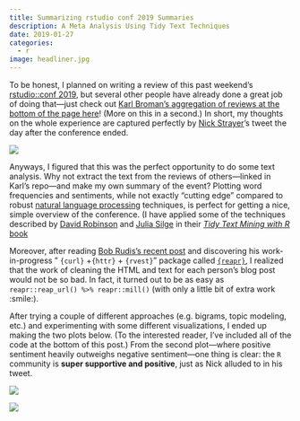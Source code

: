 ```yaml
---
title: Summarizing rstudio conf 2019 Summaries
description: A Meta Analysis Using Tidy Text Techniques
date: 2019-01-27
categories:
  - r
image: headliner.jpg
---
```


To be honest, I planned on writing a review of this past weekend's [rstudio::conf 2019](https://resources.rstudio.com/rstudio-conf-2019), but several other people have already done a great job of doing that---just check out [Karl Broman's aggregation of reviews at the bottom of the page here](https://github.com/kbroman/RStudioConf2019Slides)! (More on this in a second.) In short, my thoughts on the whole experience are captured perfectly by [Nick Strayer](http://nickstrayer.me/)'s tweet the day after the conference ended.

![](tweet.png)

Anyways, I figured that this was the perfect opportunity to do some text analysis. Why not extract the text from the reviews of others---linked in Karl's repo---and make my own summary of the event? Plotting word frequencies and sentiments, while not exactly "cutting edge" compared to robust [natural language processing](https://en.wikipedia.org/wiki/Natural_language_processing) techniques, is perfect for getting a nice, simple overview of the conference. (I have applied some of the techniques described by [David Robinson](http://varianceexplained.org/) and [Julia Silge](https://juliasilge.com/blog) in their [*Tidy Text Mining with R* book](https://www.tidytextmining.com/)

Moreover, after reading [Bob Rudis's recent post](https://rud.is/b/2019/01/21/hrbrthemes-0-6-0-on-cran-other-in-development-package-news/) and discovering his work-in-progress " `{curl}` +`{httr}` + `{rvest}`" package called [`{reapr}`](https://git.sr.ht/~hrbrmstr/reapr), I realized that the work of cleaning the HTML and text for each person's blog post would not be so bad. In fact, it turned out to be as easy as `reapr::reap_url() %>% reapr::mill()` (with only a little bit of extra work :smile:).

After trying a couple of different approaches (e.g. bigrams, topic modeling, etc.) and experimenting with some different visualizations, I ended up making the two plots below. (To the interested reader, I've included all of the code at the bottom of this post.) From the second plot---where positive sentiment heavily outweighs negative sentiment---one thing is clear: the `R` community is **super supportive and positive**, just as Nick alluded to in his tweet.

![](viz_top_n-1.png)

![](viz_sentiments-1.png)
